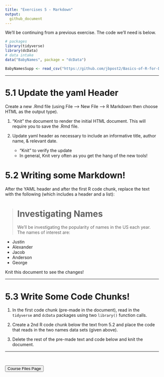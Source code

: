 ```yaml
---
title: "Exercises 5 - Markdown"
output:
  github_document
---
```


We'll be continuing from a previous exercise.  The code we'll need is below.  

```r
# packages
library(tidyverse)  
library(dcData)     
# data intake
data("BabyNames", package = "dcData")

BabyNamesSupp <- read_csv("https://github.com/jbpost2/Basics-of-R-for-Data-Science-and-Statistics/raw/master/datasets/BabyNamesSupp.csv")
```

<hr> 

# 5.1 Update the yaml Header

Create a new .Rmd file (using File --> New File --> R Markdown then choose HTML as the output type).  

1. "Knit" the document to render the initial HTML document.  This will require you to save the .Rmd file.  

2. Update yaml header as necessary to include an informative title, author name, & relevant date.  
    - "Knit" to verify the update
    - In general, Knit very often as you get the hang of the new tools!


# 5.2 Writing some Markdown!

After the YAML header and after the first R code chunk, replace the text with the following (which includes a header and a list):  

> # Investigating Names  
We'll be investigating the popularity of names in the US each year. The names of interest are:  

- Justin  
- Alexander  
- Jacob  
- Anderson  
- George  

Knit this document to see the changes!  

<hr> 

# 5.3 Write Some Code Chunks!

1. In the first code chunk (pre-made in the document), read in the `tidyverse` and `dcData` packages using two `library()` function calls.

2. Create a 2nd R code chunk below the text from 5.2 and place the code that reads in the two names data sets (given above).

3. Delete the rest of the pre-made text and code below and knit the document.

<hr> 

<br>

<a href = "https://jbpost2.github.io/Basics-of-R-for-Data-Science-and-Statistics/CourseFiles.html"><button type="button">Course Files Page</button></a>
